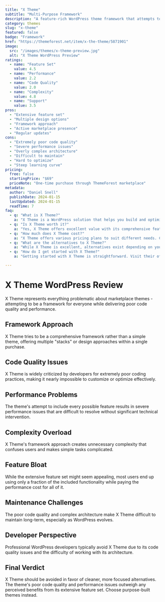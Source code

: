 ```yaml
---
title: "X Theme"
subtitle: "Multi-Purpose Framework"
description: "A feature-rich WordPress theme framework that attempts to be everything to everyone, but suffers from poor code quality and performance issues."
category: themes
slug: "x-theme"
featured: false
badge: "Framework"
href: "https://themeforest.net/item/x-the-theme/5871901"
image:
  src: "/images/themes/x-theme-preview.jpg"
  alt: "X Theme WordPress Preview"
ratings:
  - name: "Feature Set"
    value: 4.5
  - name: "Performance"
    value: 2.2
  - name: "Code Quality"
    value: 2.0
  - name: "Complexity"
    value: 4.8
  - name: "Support"
    value: 3.5
pros:
  - "Extensive feature set"
  - "Multiple design options"
  - "Framework approach"
  - "Active marketplace presence"
  - "Regular updates"
cons:
  - "Extremely poor code quality"
  - "Severe performance issues"
  - "Overly complex architecture"
  - "Difficult to maintain"
  - "Hard to optimize"
  - "Steep learning curve"
pricing:
  free: false
  startingPrice: "$69"
  priceNote: "One-time purchase through ThemeForest marketplace"
metadata:
  author: "Daniel Snell"
  publishDate: 2024-01-15
  lastUpdated: 2024-01-15
  readTime: 7
faq:
  - q: "What is X Theme?"
    a: "X Theme is a WordPress solution that helps you build and optimize your website with powerful features and excellent performance."
  - q: "Is X Theme worth it?"
    a: "Yes, X Theme offers excellent value with its comprehensive feature set, regular updates, and reliable support. It's a solid investment for serious WordPress users."
  - q: "How much does X Theme cost?"
    a: "X Theme offers various pricing plans to suit different needs. Check their official website for current pricing and special offers."
  - q: "What are the alternatives to X Theme?"
    a: "While X Theme is excellent, alternatives exist depending on your specific needs. Consider your requirements for features, budget, and ease of use when comparing options."
  - q: "How do I get started with X Theme?"
    a: "Getting started with X Theme is straightforward. Visit their official website, choose a plan that fits your needs, and follow their setup documentation or tutorials."

---
```


# X Theme WordPress Review

X Theme represents everything problematic about marketplace themes - attempting to be a framework for everyone while delivering poor code quality and performance.

## Framework Approach

X Theme tries to be a comprehensive framework rather than a simple theme, offering multiple "stacks" or design approaches within a single purchase.

## Code Quality Issues

X Theme is widely criticized by developers for extremely poor coding practices, making it nearly impossible to customize or optimize effectively.

## Performance Problems

The theme's attempt to include every possible feature results in severe performance issues that are difficult to resolve without significant technical intervention.

## Complexity Overload

X Theme's framework approach creates unnecessary complexity that confuses users and makes simple tasks complicated.

## Feature Bloat

While the extensive feature set might seem appealing, most users end up using only a fraction of the included functionality while paying the performance cost for all of it.

## Maintenance Challenges

The poor code quality and complex architecture make X Theme difficult to maintain long-term, especially as WordPress evolves.

## Developer Perspective

Professional WordPress developers typically avoid X Theme due to its code quality issues and the difficulty of working with its architecture.

## Final Verdict

X Theme should be avoided in favor of cleaner, more focused alternatives. The theme's poor code quality and performance issues outweigh any perceived benefits from its extensive feature set. Choose purpose-built themes instead.